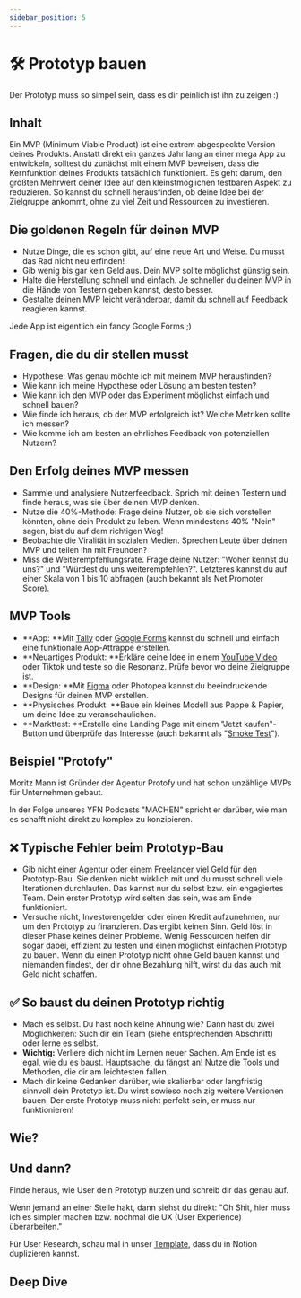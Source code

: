 ```yaml
---
sidebar_position: 5
---
```


# 🛠️ Prototyp bauen

<Admonition type="info" icon="🫣">
  Der Prototyp muss so simpel sein, dass es dir peinlich ist ihn zu zeigen :)
</Admonition>

## Inhalt

Ein MVP (Minimum Viable Product) ist eine extrem abgespeckte Version deines Produkts. Anstatt direkt ein ganzes Jahr lang an einer mega App zu entwickeln, solltest du zunächst mit einem MVP beweisen, dass die Kernfunktion deines Produkts tatsächlich funktioniert. Es geht darum, den größten Mehrwert deiner Idee auf den kleinstmöglichen testbaren Aspekt zu reduzieren. So kannst du schnell herausfinden, ob deine Idee bei der Zielgruppe ankommt, ohne zu viel Zeit und Ressourcen zu investieren.

<YouTube videoId="1hHMwLxN6EM" />

## Die goldenen Regeln für deinen MVP

- Nutze Dinge, die es schon gibt, auf eine neue Art und Weise. Du musst das Rad nicht neu erfinden!
- Gib wenig bis gar kein Geld aus. Dein MVP sollte möglichst günstig sein.
- Halte die Herstellung schnell und einfach. Je schneller du deinen MVP in die Hände von Testern geben kannst, desto besser.
- Gestalte deinen MVP leicht veränderbar, damit du schnell auf Feedback reagieren kannst.

Jede App ist eigentlich ein fancy Google Forms ;)

## Fragen, die du dir stellen musst

- Hypothese: Was genau möchte ich mit meinem MVP herausfinden?
- Wie kann ich meine Hypothese oder Lösung am besten testen?
- Wie kann ich den MVP oder das Experiment möglichst einfach und schnell bauen?
- Wie finde ich heraus, ob der MVP erfolgreich ist? Welche Metriken sollte ich messen?
- Wie komme ich am besten an ehrliches Feedback von potenziellen Nutzern?

## Den Erfolg deines MVP messen

- Sammle und analysiere Nutzerfeedback. Sprich mit deinen Testern und finde heraus, was sie über deinen MVP denken.
- Nutze die 40%-Methode: Frage deine Nutzer, ob sie sich vorstellen könnten, ohne dein Produkt zu leben. Wenn mindestens 40% "Nein" sagen, bist du auf dem richtigen Weg!
- Beobachte die Viralität in sozialen Medien. Sprechen Leute über deinen MVP und teilen ihn mit Freunden?
- Miss die Weiterempfehlungsrate. Frage deine Nutzer: "Woher kennst du uns?" und "Würdest du uns weiterempfehlen?". Letzteres kannst du auf einer Skala von 1 bis 10 abfragen (auch bekannt als Net Promoter Score).

## MVP Tools

- **App: **Mit [Tally](https://tally.so/) oder [Google Forms](https://docs.google.com/forms/) kannst du schnell und einfach eine funktionale App-Attrappe erstellen.
- **Neuartiges Produkt: **Erkläre deine Idee in einem [YouTube Video](https://youtube.com/) oder Tiktok und teste so die Resonanz. Prüfe bevor wo deine Zielgruppe ist.
- **Design: **Mit [Figma](https://figma.com/) oder Photopea kannst du beeindruckende Designs für deinen MVP erstellen.
- **Physisches Produkt: **Baue ein kleines Modell aus Pappe & Papier, um deine Idee zu veranschaulichen.
- **Markttest: **Erstelle eine Landing Page mit einem "Jetzt kaufen"-Button und überprüfe das Interesse (auch bekannt als "[Smoke Test](roadmap/docs/startup-basics/product/test-idea)").

## Beispiel "Protofy"

Moritz Mann ist Gründer der Agentur Protofy und hat schon unzählige MVPs für Unternehmen gebaut.

In der Folge unseres YFN Podcasts "MACHEN" spricht er darüber, wie man es schafft nicht direkt zu komplex zu konzipieren.

<Spotify source="https://open.spotify.com/episode/7eTXfhDadAouUmTnpKAJeL" />

## ❌ Typische Fehler beim Prototyp-Bau

- Gib nicht einer Agentur oder einem Freelancer viel Geld für den Prototyp-Bau. Sie denken nicht wirklich mit und du musst schnell viele Iterationen durchlaufen. Das kannst nur du selbst bzw. ein engagiertes Team. Dein erster Prototyp wird selten das sein, was am Ende funktioniert.
- Versuche nicht, Investorengelder oder einen Kredit aufzunehmen, nur um den Prototyp zu finanzieren. Das ergibt keinen Sinn. Geld löst in dieser Phase keines deiner Probleme. Wenig Ressourcen helfen dir sogar dabei, effizient zu testen und einen möglichst einfachen Prototyp zu bauen. Wenn du einen Prototyp nicht ohne Geld bauen kannst und niemanden findest, der dir ohne Bezahlung hilft, wirst du das auch mit Geld nicht schaffen.

## ✅ So baust du deinen Prototyp richtig

- Mach es selbst. Du hast noch keine Ahnung wie? Dann hast du zwei Möglichkeiten: Such dir ein Team (siehe entsprechenden Abschnitt) oder lerne es selbst.
- **Wichtig:** Verliere dich nicht im Lernen neuer Sachen. Am Ende ist es egal, wie du es baust. Hauptsache, du fängst an! Nutze die Tools und Methoden, die dir am leichtesten fallen.
- Mach dir keine Gedanken darüber, wie skalierbar oder langfristig sinnvoll dein Prototyp ist. Du wirst sowieso noch zig weitere Versionen bauen. Der erste Prototyp muss nicht perfekt sein, er muss nur funktionieren!

## Wie?

<Tooltipp
  toolName="Figma"
  toolDescription='Wenn du Lust hast, designen zu können, schau dir Figma an. Damit kannst du auch klickbare Prototypen bauen, vor die du Nutzer setzen kannst. So kannst du testen, ob Leute verstehen, was sie in deiner Software machen sollen, bevor du sie baust.
PS: schau, dass du alles mit "AutoLayout" baust und Frames statt Gruppen oder Rechtecken verwendest. Aber step by step. Frag einfach bei jeder Kleinigkeit ChatGPT, um besser zu werden.'
  toolSource="https://www.figma.com/"
  tutorialSource="https://www.youtube.com/watch?v=FTFaQWZBqQ8"
  buttonText="Figma öffnen"
/>

## Und dann?

Finde heraus, wie User dein Prototyp nutzen und schreib dir das genau auf.

Wenn jemand an einer Stelle hakt, dann siehst du direkt: "Oh Shit, hier muss ich es simpler machen bzw. nochmal die UX (User Experience) überarbeiten."

Für User Research, schau mal in unser [Template](https://www.notion.so/a48e79b96ed242e49a33b04a8453e4c3?pvs=21), dass du in Notion duplizieren kannst.

## Deep Dive

<YouTube videoId="II-6dDzc-80" />
<YouTube videoId="jpQJ8aOThNY" />
<YouTube videoId="T8xvMIiFzD0" />
<YouTube videoId="oC7PTSk7NFk" />
